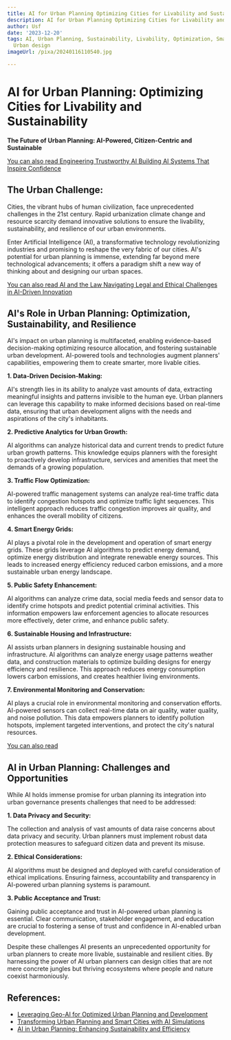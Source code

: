 ```yaml
---
title: AI for Urban Planning Optimizing Cities for Livability and Sustainability
description: AI for Urban Planning Optimizing Cities for Livability and Sustainability
author: Usf
date: '2023-12-20'
tags: AI, Urban Planning, Sustainability, Livability, Optimization, Smart cities,
  Urban design
imageUrl: /pixa/20240116110540.jpg

---
```

# AI for Urban Planning: Optimizing Cities for  Livability  and Sustainability

**The Future of Urban Planning: AI-Powered, Citizen-Centric and Sustainable**

[You can also read Engineering  Trustworthy AI Building  AI  Systems That Inspire Confidence](Engineering%20Trustworthy%20AI%20Building%20AI%20Systems%20That%20Inspire%20Confidence)


## The Urban Challenge:

Cities, the vibrant hubs of human civilization, face unprecedented challenges in the 21st century. Rapid urbanization climate change and resource scarcity demand innovative solutions to ensure the livability, sustainability, and  resilience of our urban environments.

Enter Artificial Intelligence  (AI), a transformative technology revolutionizing industries and promising to reshape the very fabric of our cities. AI's potential for urban planning is immense, extending far beyond mere technological  advancements; it offers a paradigm shift a new way of thinking  about and  designing our urban spaces.

[You can also read AI and the Law Navigating  Legal  and  Ethical Challenges in AI-Driven Innovation](AI%20and%20the%20Law%20Navigating%20Legal%20and%20Ethical%20Challenges%20in%20AI-Driven%20Innovation)


## AI's Role in Urban Planning: Optimization, Sustainability, and Resilience

AI's impact  on  urban planning is  multifaceted, enabling evidence-based decision-making optimizing  resource allocation,  and fostering sustainable urban development. AI-powered tools and technologies augment planners' capabilities, empowering them to create smarter, more  livable cities.

**1. Data-Driven  Decision-Making:**

AI's strength lies in its ability to analyze vast amounts of data, extracting meaningful insights and  patterns invisible to the human eye. Urban planners  can leverage this capability to make informed decisions based on real-time data, ensuring that urban development aligns with the needs and aspirations of the city's inhabitants.

**2. Predictive Analytics  for Urban Growth:**

AI algorithms can analyze historical data and current trends to predict future urban growth patterns. This knowledge equips planners with the  foresight to proactively  develop infrastructure, services  and amenities that meet the  demands of a growing  population.

**3. Traffic  Flow Optimization:**

AI-powered traffic management systems can analyze real-time traffic data to identify congestion hotspots and optimize traffic light sequences. This  intelligent approach reduces traffic congestion improves air quality, and enhances the overall mobility of citizens.

**4. Smart Energy Grids:**

AI plays a pivotal  role in the  development and operation of smart energy grids. These  grids leverage AI algorithms to predict energy demand, optimize energy distribution  and integrate  renewable energy sources. This leads to increased energy efficiency reduced carbon emissions, and a more sustainable  urban energy landscape.

**5. Public Safety Enhancement:**

AI algorithms can analyze crime data, social media feeds and sensor data to  identify crime hotspots and predict potential criminal activities. This information empowers law enforcement  agencies to allocate resources more effectively, deter crime, and  enhance public safety.

**6.  Sustainable Housing and Infrastructure:**

AI assists  urban planners in designing sustainable housing and infrastructure. AI algorithms can analyze energy usage  patterns weather data, and construction materials to optimize building designs for energy efficiency and resilience. This approach reduces energy consumption lowers carbon emissions, and creates healthier living environments.

**7. Environmental Monitoring and Conservation:**

AI plays a  crucial  role in environmental monitoring  and conservation efforts. AI-powered sensors can collect real-time data on  air quality, water quality, and noise  pollution. This data empowers planners to identify pollution  hotspots, implement targeted interventions, and protect the city's natural resources.

[You can also read ]()


## AI  in Urban Planning: Challenges and Opportunities

While AI holds immense promise for urban planning  its integration into urban governance presents challenges that need to be  addressed:

**1. Data Privacy and Security:**

The collection and analysis of vast amounts of data raise concerns about data privacy and security. Urban planners must implement robust data  protection measures to safeguard citizen data and prevent its misuse.

**2. Ethical Considerations:**

AI algorithms must be designed and deployed  with careful consideration of ethical implications.  Ensuring fairness, accountability and transparency in AI-powered urban planning systems is paramount.

**3. Public Acceptance and Trust:**

Gaining  public acceptance and  trust in AI-powered urban planning is essential. Clear communication, stakeholder engagement,  and education are crucial to fostering a sense of trust  and confidence in  AI-enabled urban development.

Despite these challenges AI  presents an unprecedented opportunity for urban planners to create more  livable, sustainable and resilient cities. By harnessing the power of AI  urban planners can design cities that are not mere concrete  jungles but thriving ecosystems where people  and nature coexist harmoniously.

## References:
- [Leveraging Geo-AI for Optimized Urban Planning and Development](https://www.linkedin.com/pulse/leveraging-geo-ai-optimized-urban-planning-development-map2u)
- [Transforming Urban Planning and Smart Cities with AI Simulations](https://medium.datadriveninvestor.com/how-can-ai-powered-simulations-transform-urban-planning-and-smart-city-design-660623598a82)
- [AI in Urban Planning: Enhancing Sustainability and Efficiency](https://www.realspace3d.com/blog/elevating-urban-planning-how-ai-is-transforming-cityscapes-and-infrastructure/)
